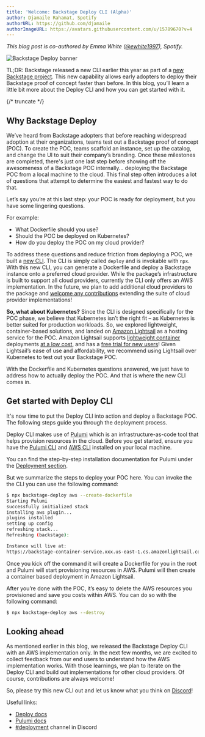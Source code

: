 ```yaml
---
title: 'Welcome: Backstage Deploy CLI (Alpha)'
author: Djamaile Rahamat, Spotify
authorURL: https://github.com/djamaile
authorImageURL: https://avatars.githubusercontent.com/u/15789670?v=4
---
```


_This blog post is co-authored by Emma White ([@ewhite1997](https://github.com/ewhite1997)), Spotify._

![Backstage Deploy banner](assets/2023-05-06/Welcome-Backstage-Deploy.png)

TL;DR: Backstage released a new CLI earlier this year as part of a [new Backstage project](https://github.com/backstage/backstage-deploy). This new capability allows early adopters to deploy their Backstage proof of concept faster than before. In this blog, you’ll learn a little bit more about the Deploy CLI and how you can get started with it.

{/* truncate */}

## Why Backstage Deploy

We’ve heard from Backstage adopters that before reaching widespread adoption at their organizations, teams test out a Backstage proof of concept (POC). To create the POC, teams scaffold an instance, set up the catalog, and change the UI to suit their company’s branding. Once these milestones are completed, there's just one last step before showing off the awesomeness of a Backstage POC internally... deploying the Backstage POC from a local machine to the cloud. This final step often introduces a lot of questions that attempt to determine the easiest and fastest way to do that.

Let’s say you’re at this last step: your POC is ready for deployment, but you have some lingering questions.

For example:

- What Dockerfile should you use?
- Should the POC be deployed on Kubernetes?
- How do you deploy the POC on my cloud provider?

To address these questions and reduce friction from deploying a POC, we built a [new CLI](https://github.com/backstage/backstage-deploy). The CLI is simply called `deploy` and is invokable with `npx`. With this new CLI, you can generate a Dockerfile and deploy a Backstage instance onto a preferred cloud provider. While the package’s infrastructure is built to support all cloud providers, currently the CLI only offers an AWS implementation. In the future, we plan to add additional cloud providers to the package and [welcome any contributions](https://github.com/backstage/backstage/blob/6996b3338d678efc03307112524060e9dc2ad769/CONTRIBUTING.md) extending the suite of cloud provider implementations!

**So, what about Kubernetes?** Since the CLI is designed specifically for the POC phase, we believe that Kubernetes isn’t the right fit – as Kubernetes is better suited for production workloads. So, we explored lightweight, container-based solutions, and landed on [Amazon Lightsail](https://docs.aws.amazon.com/lightsail/index.html) as a hosting service for the POC.
Amazon Lightsail supports [lightweight container](https://lightsail.aws.amazon.com/ls/docs/en_us/articles/amazon-lightsail-container-services) deployments [at a low cost](https://aws.amazon.com/lightsail/pricing/), and has a [free trial for new users](https://aws.amazon.com/lightsail/pricing/?loc=ft#AWS_Free_Tier)! Given Lightsail’s ease of use and affordability, we recommend using Lightsail over Kubernetes to test out your Backstage POC.

With the Dockerfile and Kubernetes questions answered, we just have to address how to actually deploy the POC. And that is where the new CLI comes in.

## Get started with Deploy CLI

It's now time to put the Deploy CLI into action and deploy a Backstage POC. The following steps guide you through the deployment process.

Deploy CLI makes use of [Pulumi](https://www.pulumi.com/docs/) which is an infrastructure-as-code tool that helps provision resources in the cloud. Before you get started, ensure you have the [Pulumi CLI](https://www.pulumi.com/docs/cli/) and [AWS CLI](https://docs.aws.amazon.com/cli/latest/userguide/getting-started-install.html) installed on your local machine.

You can find the step-by-step installation documentation for Pulumi under the [Deployment section](https://backstage.io/docs/deployment/pulumi/aws).

But we summarize the steps to deploy your POC here. You can invoke the the CLI you can use the following command:

```bash
$ npx backstage-deploy aws --create-dockerfile
Starting Pulumi
successfully initialized stack
installing aws plugin...
plugins installed
setting up config
refreshing stack...
Refreshing (backstage):

Instance will live at:
https://backstage-container-service.xxx.us-east-1.cs.amazonlightsail.com/
```

Once you kick off the command it will create a Dockerfile for you in the root and Pulumi will start provisioning resources in AWS.
Pulumi will then create a container based deployment in Amazon Lightsail.

After you’re done with the POC, it’s easy to delete the AWS resources you provisioned and save you costs within AWS. You can do so with the following command:

```bash
$ npx backstage-deploy aws --destroy
```

## Looking ahead

As mentioned earlier in this blog, we released the Backstage Deploy CLI with an AWS implementation only. In the next few months, we are excited to collect feedback from our end users to understand how the AWS implementation works. With those learnings, we plan to iterate on the Deploy CLI and build out implementations for other cloud providers. Of course, contributions are always welcome!

So, please try this new CLI out and let us know what you think on [Discord](https://discord.com/channels/687207715902193673/995973463208644678)!

Useful links:

- [Deploy docs](https://backstage.io/docs/deployment/pulumi/aws-lightsail)
- [Pulumi docs](https://www.pulumi.com/docs/)
- [#deployment](https://discord.com/channels/687207715902193673/995973463208644678) channel in Discord
